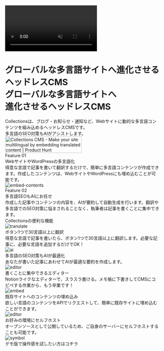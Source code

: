 
<ContactButton
  title="お問い合わせ"
  url="https://collectionscms.notion.site/15728b1165c68127a17adea12818b022"
/>
<div className="relative bg-black text-white py-2 flex justify-center items-start">
  <video
    autoPlay
    muted
    loop
    playsInline
    className="absolute top-0 left-0 w-full h-full object-cover z-0"
  >
    <source src="https://cdn.collections.dev/docs/mv.mp4" type="video/mp4" />
  </video>
  <div className="absolute top-0 left-0 w-full h-full bg-black opacity-[80%] z-1" />
  <div className="relative w-full lg:w-[90rem] px-5 lg:px-8 z-1">
    <div className="mt-16 lg:mt-20 mb-12 lg:mb-16">
      <h1 className="text-4xl md:text-6xl font-bold">
        <div className="leading-relaxed block lg:hidden">
          グローバルな多言語サイトへ進化させるヘッドレスCMS
        </div>
        <div className="leading-snug hidden lg:block">グローバルな多言語サイトへ</div>
        <div className="leading-snug mt-2 hidden lg:block">進化させるヘッドレスCMS</div>
      </h1>
      <div className="mt-3 md:mt-10 text-xl leading-loose tracking-wider">
        Collectionsは、ブログ・お知らせ・通知など、Webサイトに動的な多言語コンテンツを組み込めるヘッドレスCMSです。
      </div>
      <div className="text-xl leading-loose tracking-wider">
        多言語のSEO対策もAIがアシストします。
      </div>
      <div className="mt-7 md:mt-14 flex justify-center md:block">
        <div className='flex flex-col md:flex-row items-center gap-4 md:gap-8'>
          <RegisterButton title={'に登録して利用を開始'} isWide={false} />
          <a
            href="https://www.producthunt.com/posts/collections-cms?embed=true&utm_source=badge-featured&utm_medium=badge&utm_souce=badge-collections&#0045;cms"
            target="_blank"
          >
            <img
              src="https://api.producthunt.com/widgets/embed-image/v1/featured.svg?post_id=428882&theme=light"
              alt="Collections&#0032;CMS - Make&#0032;your&#0032;site&#0032;multilingual&#0032;by&#0032;embedding&#0032;translated&#0032;content | Product Hunt"
              width="250"
              height="54"
            />
          </a>
        </div>
      </div>
    </div>

  </div>
</div>
<div className="py-2 flex justify-center items-start">
  <div className="w-full lg:w-[90rem] px-5 lg:px-8 pt-7 md:pt-16 pb-10 md:pb-20">
    <div>
      <div className="text-subtitle">Feature 01</div>
      <div className="text-heading-sp md:text-heading leading-narrow mt-2">
        WebサイトやWordPressの多言語化
      </div>
      <div className="text-md md:text-xl leading-relaxed mt-4">
        得意な言語で記事を書いて翻訳するだけで、簡単に多言語コンテンツが作成できます。作成したコンテンツは、WebサイトやWordPressにも埋め込むことが可能です。
      </div>
      <Image src={embedContentsJa} alt="embed-contents" className="h-64 mx-auto mt-9" />
    </div>
    <div className="mt-12">
      <div className="text-subtitle">Feature 02</div>
      <div className="text-heading-sp md:text-heading leading-narrow mt-2">
        多言語SEOもAIにお任せ
      </div>
      <div className="text-md md:text-xl leading-relaxed mt-4">
        作成した記事やコンテンツの内容を、AIが要約して自動生成を行います。翻訳や多言語でのSEO対策に悩まされることなく、執筆者は記事を書くことに集中できます。
      </div>
    </div>
  </div>
</div>
<div className="py-2 flex justify-center items-start bg-feature w-full">
  <div className="w-full lg:w-[90rem] px-5 lg:px-8 pt-7 md:pt-16 pb-10 md:pb-20">
    <div className="text-heading-sp md:text-heading leading-narrow mt-2 text-feature">
      Collectionsの便利な機能
    </div>
    <div className="grid grid-cols-2 lg:grid-cols-3 gap-6 lg:gap-12 mt-6 md:mt-12">
      <div className="flex flex-col gap-5">
        <Image src={featureTranslate} alt="translate" className="h-36 mx-auto" />
        <div className="text-xl md:text-feature-subtitle text-feature">
          ボタン1つで30言語以上に翻訳
        </div>
        <div className="leading-relaxed">
          得意な言語で記事を書いたら、ボタン1つで30言語以上に翻訳します。必要な記事に、必要な言語を追加するだけでOK！
        </div>
      </div>
      <div className="flex flex-col gap-5">
        <Image src={featureAi} alt="ai" className="h-36 mx-auto" />
        <div className="text-xl md:text-feature-subtitle text-feature">
          多言語のSEO対策もAIが最適化
        </div>
        <div className="leading-relaxed">
          あなたが書いた記事にあわせてAIが最適な要約を作成します。
        </div>
      </div>
      <div className="flex flex-col gap-5">
        <Image src={featureEditor} alt="editor" className="h-36 mx-auto" />
        <div className="text-xl md:text-feature-subtitle text-feature">
          書くことに集中できるエディター
        </div>
        <div className="leading-relaxed">
          Notionライクなエディターで、スラスラ書ける。メモ帳に下書きしてCMSにコピペする作業から、もう卒業です！
        </div>
      </div>
    </div>
    <div className="grid grid-cols-2 lg:grid-cols-3 gap-6 lg:gap-12 mt-6 md:mt-12">
      <div className="flex flex-col gap-5">
        <Image src={featureEmbed} alt="embed" className="h-36 mx-auto" />
        <div className="text-xl md:text-feature-subtitle text-feature">
          既存サイトへのコンテンツの埋め込み
        </div>
        <div className="leading-relaxed">
          欲しい言語のコンテンツをAPIでリクエストして、簡単に既存サイトに埋め込むことができます。
        </div>
      </div>
      <div className="flex flex-col gap-5">
        <Image src={hosting} alt="editor" className="h-36 mx-auto" />
        <div className="text-xl md:text-feature-subtitle text-feature">
          お好みの環境にセルフホスト
        </div>
        <div className="leading-relaxed">
          <Link
            href="https://github.com/collectionscms/collections"
            target="_blank"
            rel="noopener noreferrer"
            className="underline hover:no-underline underline-offset-4"
          >オープンソースとして公開</Link>しているため、ご自身のサーバーにセルフホストすることも可能です。
        </div>
      </div>
    </div>
    <div className="flex flex-col justify-center items-center mt-16">
      <div>
        <RegisterButton title={'に登録して利用を開始'} isWide={true} />
      </div>
      <div className="mt-10">
        <Link
          href="https://app.collectionsdemo.live/admin"
          target="_blank"
          rel="noopener noreferrer"
          className="underline hover:no-underline underline-offset-4"
        >
          <div className="flex flex-row items-center gap-2">
            <Image src={symbol} alt="symbol" className="h-8 w-auto" />
            <div>デモ版で操作感を試したい方はコチラ</div>
          </div>
        </Link>
      </div>
    </div>
  </div>
</div>
